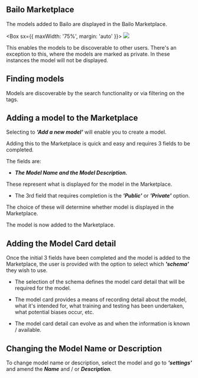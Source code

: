 
## **Bailo Marketplace**

The models added to Bailo are displayed in the Bailo Marketplace.

<Box sx={{ maxWidth: '75%', margin: 'auto' }}>
  <Image src={bailoMarketIcon} />
</Box>

This enables the models to be discoverable to other users. There's an exception to this, where the models are marked as
private. In these instances the model will not be displayed.

## **Finding models**

Models are discoverable by the search functionality or via filtering on the tags.

## **Adding a model to the Marketplace**

Selecting to **_'Add a new model'_** will enable you to create a model.

Adding this to the Marketplace is quick and easy and requires 3 fields to be completed.

The fields are:

- **_*The Model Name and the Model Description.*_**

These represent what is displayed for the model in the Marketplace.

- The 3rd field that requires completion is the **_*'Public'*_** or **_*'Private'*_** option.

The choice of these will determine whether model is displayed in the Marketplace.

The model is now added to the Marketplace.

## **Adding the Model Card detail**

Once the initial 3 fields have been completed and the model is added to the Marketplace, the user is provided with the
option to select which **_*'schema'*_** they wish to use.

- The selection of the schema defines the model card detail that will be required for the model.

- The model card provides a means of recording detail about the model, what it's intended for, what training and testing
  has been undertaken, what potential biases occur, etc.

- The model card detail can evolve as and when the information is known / available.

## Changing the Model Name or Description

To change model name or description, select the model and go to **_*'settings'*_** and amend the **_*Name*_** and / or
**_*Description*_**.
